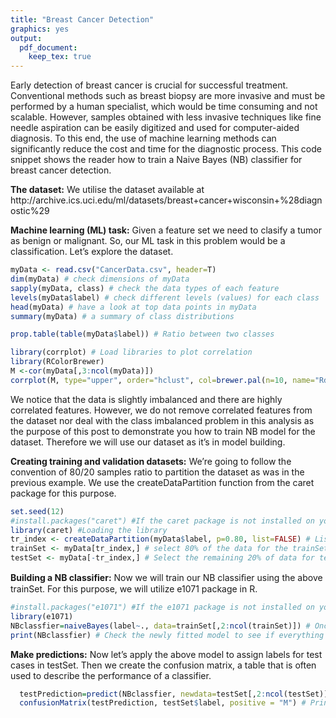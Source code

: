 ```yaml
---
title: "Breast Cancer Detection"
graphics: yes
output: 
  pdf_document: 
    keep_tex: true
---
```


Early detection of breast cancer is crucial for successful treatment. Conventional methods such as breast biopsy are more invasive and must be performed by a human specialist, which would be time consuming and not scalable. However, samples obtained with less invasive techniques like fine needle aspiration can be easily digitized and used for computer-aided diagnosis. To this end, the use of machine learning methods can significantly reduce the cost and time for the diagnostic process. This code snippet shows the reader how to train a Naive Bayes (NB) classifier for breast cancer detection.


**The dataset:** We utilise the dataset available at http://archive.ics.uci.edu/ml/datasets/breast+cancer+wisconsin+%28diagnostic%29

**Machine learning (ML) task:** Given a feature set we need to clasify a tumor as benign or malignant. So, our ML task in this problem would be a classification. Let's explore the dataset.

```r
myData <- read.csv("CancerData.csv", header=T)
dim(myData) # check dimensions of myData
sapply(myData, class) # check the data types of each feature
levels(myData$label) # check different levels (values) for each class
head(myData) # have a look at top data points in myData
summary(myData) # a summary of class distributions

prop.table(table(myData$label)) # Ratio between two classes

library(corrplot) # Load libraries to plot correlation
library(RColorBrewer)
M <-cor(myData[,3:ncol(myData)])
corrplot(M, type="upper", order="hclust", col=brewer.pal(n=10, name="RdYlBu"))
```

We notice that the data is slightly imbalanced and there are highly correlated features. However, we do not remove correlated features from the dataset nor deal with the class imbalanced problem in this analysis as the purpose of this post to demonstrate you how to train NB model for the dataset. Therefore we will use our dataset as it's in model building.

**Creating training and validation datasets:** We’re going to follow the convention of 80/20 samples ratio to partition the dataset as was in the previous example. We use the createDataPartition function from the caret package for this purpose.

```r
set.seed(12)
#install.packages("caret") #If the caret package is not installed on your system, uncomment this line to install it first
library(caret) #Loading the library
tr_index <- createDataPartition(myData$label, p=0.80, list=FALSE) # List of 80% of the rows
trainSet <- myData[tr_index,] # select 80% of the data for the trainSet
testSet <- myData[-tr_index,] # Select the remaining 20% of data for testSet
```

**Building a NB classifier:** Now we will train our NB classiﬁer using the above trainSet. For this purpose, we will utilize e1071 package in R.

```r
#install.packages("e1071") #If the e1071 package is not installed on your system, uncomment this line to install it first
library(e1071)
NBclassfier=naiveBayes(label~., data=trainSet[,2:ncol(trainSet)]) # Once you call this line, R fits the NB model using trainSet
print(NBclassfier) # Check the newly fitted model to see if everything is OK.
```

**Make predictions:** Now let's apply the above model to assign labels for test cases in testSet. Then we create the confusion matrix, a table that is often used to describe the performance of a classifier.

```r
  testPrediction=predict(NBclassfier, newdata=testSet[,2:ncol(testSet)], type="class") # Assign labels for each test case
  confusionMatrix(testPrediction, testSet$label, positive = "M") # Print confusion matrix 
```

